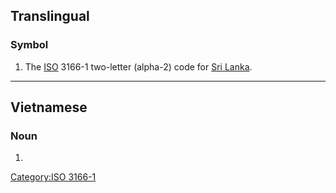 {{also|.lk}}
==Translingual==

===Symbol===
{{head|mul|symbol}}

# The [[ISO]] 3166-1 two-letter (alpha-2) code for [[Sri Lanka]].

----

==Vietnamese==

===Noun===
{{vi-noun}}

# {{initialism of|liên khúc||medley|lang=vi}}

[[Category:ISO 3166-1]]